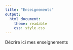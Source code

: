 ```yaml
---
title: "Enseignements"
output:
  html_document:
    theme: readable
    css: style.css
---
```


Décrire ici mes enseignements